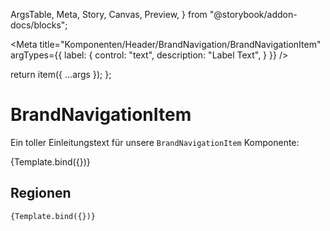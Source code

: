  ArgsTable,
  Meta,
  Story,
  Canvas,
  Preview,
} from "@storybook/addon-docs/blocks";




<Meta
  title="Komponenten/Header/BrandNavigation/BrandNavigationItem"
  argTypes={{
    label: {
      control: "text",
      description: "Label Text",
    }
  }}
/>


  return item({ ...args });
}; 


# BrandNavigationItem

Ein toller Einleitungstext für unsere `BrandNavigationItem` Komponente:

<Preview withToolbar>
  <Story
    name="hessenschau"
    args={{
      label: "hessenschau"
    }}
  >
    {Template.bind({})}
  </Story>
</Preview>

<ArgsTable story="hessenschau" />

## Regionen

<Canvas>
  <Story
    name="Brands from File"
    args= {JsonData.serviceNavigationSSILinks.navigationItems[0]}
    
  >
    {Template.bind({})}
  </Story>
</Canvas>

